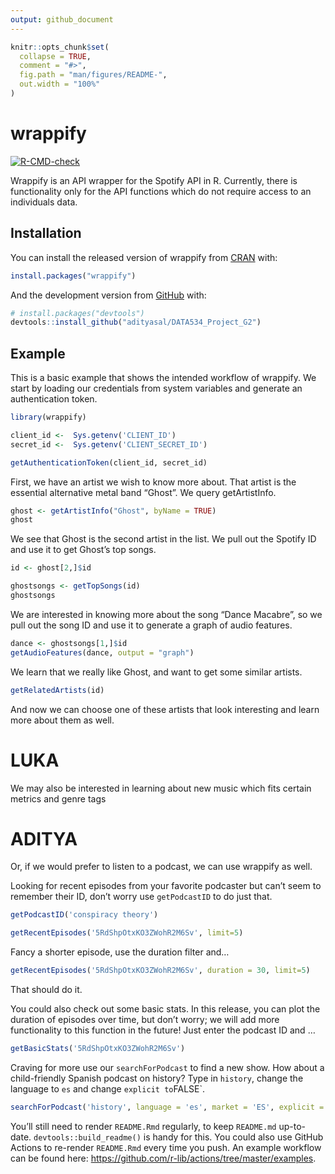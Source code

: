 ```yaml
---
output: github_document
---
```


<!-- README.md is generated from README.Rmd. Please edit that file -->

```r
knitr::opts_chunk$set(
  collapse = TRUE,
  comment = "#>",
  fig.path = "man/figures/README-",
  out.width = "100%"
)
```

# wrappify

<!-- badges: start -->
[![R-CMD-check](https://github.com/adityasal/DATA534_Project_G2/workflows/R-CMD-check/badge.svg)](https://github.com/adityasal/DATA534_Project_G2/actions)
<!-- badges: end -->

Wrappify is an API wrapper for the Spotify API in R. Currently, there is functionality only for the API functions which do not require access to an individuals data. 

## Installation

You can install the released version of wrappify from [CRAN](https://CRAN.R-project.org) with:

``` r
install.packages("wrappify")
```

And the development version from [GitHub](https://github.com/) with:

``` r
# install.packages("devtools")
devtools::install_github("adityasal/DATA534_Project_G2")
```
## Example

This is a basic example that shows the intended workflow of wrappify.
We start by loading our credentials from system variables and generate an authentication token.

```r
library(wrappify)

client_id <-  Sys.getenv('CLIENT_ID')
secret_id <-  Sys.getenv('CLIENT_SECRET_ID')

getAuthenticationToken(client_id, secret_id)
```


First, we have an artist we wish to know more about. That artist is the essential alternative metal band "Ghost". We query getArtistInfo.

```r
ghost <- getArtistInfo("Ghost", byName = TRUE)
ghost
```

We see that Ghost is the second artist in the list. We pull out the Spotify ID and use it to get Ghost's top songs.
```r
id <- ghost[2,]$id

ghostsongs <- getTopSongs(id)
ghostsongs
```

We are interested in knowing more about the song "Dance Macabre", so we pull out the song ID and use it to generate a graph of audio features.
```r
dance <- ghostsongs[1,]$id
getAudioFeatures(dance, output = "graph")
```
We learn that we really like Ghost, and want to get some similar artists.

```r
getRelatedArtists(id)
```
And now we can choose one of these artists that look interesting and learn more about them as well.

# LUKA

We may also be interested in learning about new music which fits certain metrics and genre tags

# ADITYA

Or, if we would prefer to listen to a podcast, we can use wrappify as well.

Looking for recent episodes from your favorite podcaster but can't seem to remember their ID, don't worry use `getPodcastID` to do just that.

```r
getPodcastID('conspiracy theory')
```


```r
getRecentEpisodes('5RdShpOtxKO3ZWohR2M6Sv', limit=5)
```
Fancy a shorter episode, use the duration filter and...

```r
getRecentEpisodes('5RdShpOtxKO3ZWohR2M6Sv', duration = 30, limit=5)
```
That should do it.

You could also check out some basic stats. In this release, you can plot the duration of episodes over time, but don't worry; we will add more functionality to this function in the future! Just enter the podcast ID and ...

```r
getBasicStats('5RdShpOtxKO3ZWohR2M6Sv')
```

Craving for more use our `searchForPodcast` to find a new show. How about a child-friendly Spanish podcast on history? Type in `history`, change the language to `es` and change `explicit to `FALSE`.

```r
searchForPodcast('history', language = 'es', market = 'ES', explicit = FALSE)
```


You'll still need to render `README.Rmd` regularly, to keep `README.md` up-to-date. `devtools::build_readme()` is handy for this. You could also use GitHub Actions to re-render `README.Rmd` every time you push. An example workflow can be found here: <https://github.com/r-lib/actions/tree/master/examples>.




